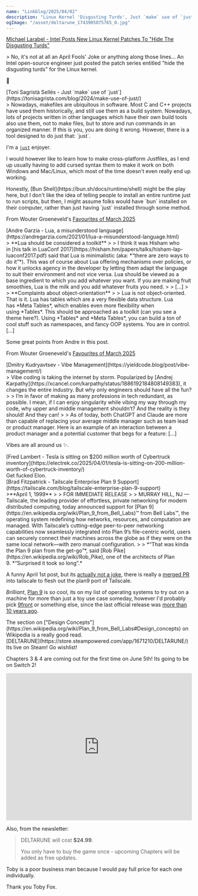 ```yaml
---
name: "Linkblog/2025/04/02"
description: "Linux Kernel 'Disgusting Turds', Just `make` use of `just`, Lua, a misunderstood language, Vibe Management, Tailscale Enterprise Plan 9 Support, Deltarune release date."
ogImage: "/asset/deltarune_1743905075765_0.jpg"
---
```


[Michael Larabel - Intel Posts New Linux Kernel Patches To "Hide The Disgusting Turds"](https://www.phoronix.com/news/Intel-Patches-Hide-Turds)

<div class="ml-[calc(1*1rem)] mb-8">
> No, it's not at all an April Fools' Joke or anything along those lines... An Intel open-source engineer just posted the patch series entitled "hide the disgusting turds" for the Linux kernel.

💩

</div>
[Toni Sagristà Sellés - Just `make` use of `just`](https://tonisagrista.com/blog/2024/make-use-of-just/)

<div class="ml-[calc(1*1rem)] mb-8">
> Nowadays, makefiles are ubiquitous in software. Most C and C++ projects have used them historically, and still use them as a build system. Nowadays, lots of projects written in other languages which have their own build tools also use them, not to make files, but to store and run commands in an organized manner. If this is you, you are doing it wrong. However, there is a tool designed to do just that: `just`.

I'm a [`just`](https://github.com/casey/just) enjoyer.

I would however like to learn how to make cross-platform Justfiles, as I end up usually having to add cursed syntax them to make it work on both Windows and Mac/Linux, which most of the time doesn't even really end up working.

<div class="ml-[calc(2*1rem)] mb-8">
Honestly, [Bun Shell](https://bun.sh/docs/runtime/shell) might be the play here, but I don't like the idea of telling people to install an entire runtime just to run scripts, but then, I might assume folks would have `bun` installed on their computer, rather than just having `just` installed through some method.

</div>
<div class="w-full h-4"></div>

From Wouter Groeneveld's [Favourites of March 2025](https://brainbaking.com/post/2025/04/march-2025/)

</div>
[Andre Garzia - Lua, a misunderstood language](https://andregarzia.com/2021/01/lua-a-misunderstood-language.html)

<div class="ml-[calc(1*1rem)] mb-8">
> **Lua should be considered a toolkit**
>
> I think it was Hisham who in [his talk in LuaConf 2017](https://hisham.hm/papers/talks/hisham-lap-luaconf2017.pdf) said that Lua is minimalistic (aka: *“there are zero ways to do it”*). This was of course about Lua offering mechanisms over policies, or how it unlocks agency in the developer by letting them adapt the language to suit their environment and not vice versa. Lua should be viewed as a base ingredient to which you add whatever you want. If you are making fruit smoothies, Lua is the milk and you add whatever fruits you need.
>
> [...]
>
> **Complaints about object-orientation**
>
> Lua is not object-oriented. That is it. Lua has tables which are a very flexible data structure. Lua has *Meta Tables*, which enables even more flexibility when using *Tables*. This should be approached as a toolkit (can you see a theme here?). Using *Tables* and *Meta Tables*, you can build a ton of cool stuff such as namespaces, and fancy OOP systems. You are in control. [...]

Some great points from Andre in this post.

<div class="w-full h-4"></div>

From Wouter Groeneveld's [Favourites of March 2025](https://brainbaking.com/post/2025/04/march-2025/)

</div>
[Dmitry Kudryavtsev - Vibe Management](https://yieldcode.blog/post/vibe-management/)

<div class="ml-[calc(1*1rem)] mb-8">
> Vibe coding is taking the internet by storm. Popularized by [Andrej Karpathy](https://xcancel.com/karpathy/status/1886192184808149383), it changes the entire industry. But why only engineers should have all the fun?
>
> I’m in favor of making as many professions in tech redundant, as possible. I mean, if I can enjoy singularity while vibing my way through my code, why upper and middle management shouldn’t? And the reality is they should! And they can!
>
> As of today, both ChatGPT and Claude are more than capable of replacing your average middle manager such as team lead or product manager. Here is an example of an interaction between a product manager and a potential customer that begs for a feature: [...]

Vibes are all around us ✨.

</div>
[Fred Lambert - Tesla is sitting on $200 million worth of Cybertruck inventory](https://electrek.co/2025/04/01/tesla-is-sitting-on-200-million-worth-of-cybertruck-inventory/)

<div class="ml-[calc(1*1rem)] mb-8">
Get fucked Elon.

</div>
[Brad Fitzpatrick - Tailscale Enterprise Plan 9 Support](https://tailscale.com/blog/tailscale-enterprise-plan-9-support)

<div class="ml-[calc(1*1rem)] mb-8">
>**April 1, 1999**
>
> FOR IMMEDIATE RELEASE
>
> MURRAY HILL, NJ — Tailscale, the leading provider of effortless, private networking for modern distributed computing, today announced support for [Plan 9](https://en.wikipedia.org/wiki/Plan_9_from_Bell_Labs)™ from Bell Labs™, the operating system redefining how networks, resources, and computation are managed. With Tailscale’s cutting-edge peer-to-peer networking capabilities now seamlessly integrated into Plan 9’s file-centric world, users can securely connect their machines across the globe as if they were on the same local network—with zero manual configuration.
>
> *“That was kinda the Plan 9 plan from the get-go”*, said [Rob Pike](https://en.wikipedia.org/wiki/Rob_Pike), one of the architects of Plan 9. *“Surprised it took so long”.*

A funny April 1st post, but its [actually not a joke](https://tailscale.com/blog/plan9-port), there is really a [merged PR](https://github.com/tailscale/tailscale/pull/15491) into tailscale to flesh out the plan9 port of Tailscale.

_Brilliant_, [Plan 9](https://en.wikipedia.org/wiki/Plan_9_from_Bell_Labs) is _so_ cool, its on my list of operating systems to try out on a machine for more than just a toy use case someday, however I'd probably pick [9front](https://9front.org/) or something else, since the last official release was [more than 10 years ago](https://web.archive.org/web/20170601074943/http://plan9.bell-labs.com/plan9checksums.txt).

<div class="ml-[calc(2*1rem)] mb-8">
The section on ["Design Concepts"](https://en.wikipedia.org/wiki/Plan_9_from_Bell_Labs#Design_concepts) on Wikipedia is a really good read.

</div>
</div>
[DELTARUNE](https://store.steampowered.com/app/1671210/DELTARUNE/)

<div class="ml-[calc(1*1rem)] mb-8">
Its live on Steam! Go wishlist!

Chapters 3 & 4 are coming out for the first time on June 5th! Its going to be on Switch 2!

<iframe
    class="my-2"
    width="100%"
    height="400"
    src="https://www.youtube.com/embed/yDzgiGdekas"
    frameborder="0"
    allow="accelerometer; autoplay; clipboard-write; encrypted-media; gyroscope; picture-in-picture"
    allowfullscreen
></iframe>

Also, from the newsletter:

> DELTARUNE will cost **$24.99**.
>
> You only have to buy the game once - upcoming Chapters will be added as free updates.

Toby is a poor business man because I would pay full price for each one individually.

Thank you Toby Fox.

</div>
